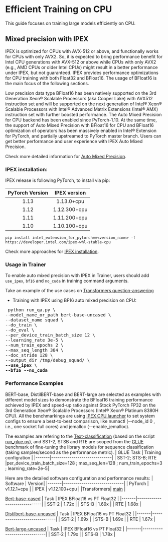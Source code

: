 <!--Copyright 2022 The HuggingFace Team. All rights reserved.

Licensed under the Apache License, Version 2.0 (the "License"); you may not use this file except in compliance with
the License. You may obtain a copy of the License at

http://www.apache.org/licenses/LICENSE-2.0

Unless required by applicable law or agreed to in writing, software distributed under the License is distributed on
an "AS IS" BASIS, WITHOUT WARRANTIES OR CONDITIONS OF ANY KIND, either express or implied. See the License for the
-->

# Efficient Training on CPU

This guide focuses on training large models efficiently on CPU.

## Mixed precision with IPEX

IPEX is optimized for CPUs with AVX-512 or above, and functionally works for CPUs with only AVX2. So, it is expected to bring performance benefit for Intel CPU generations with AVX-512 or above while CPUs with only AVX2 (e.g., AMD CPUs or older Intel CPUs) might result in a better performance under IPEX, but not guaranteed. IPEX provides performance optimizations for CPU training with both Float32 and BFloat16. The usage of BFloat16 is the main focus of the following sections.

Low precision data type BFloat16 has been natively supported on the 3rd Generation Xeon® Scalable Processors (aka Cooper Lake) with AVX512 instruction set and will be supported on the next generation of Intel® Xeon® Scalable Processors with Intel® Advanced Matrix Extensions (Intel® AMX) instruction set with further boosted performance. The Auto Mixed Precision for CPU backend has been enabled since PyTorch-1.10. At the same time, the support of Auto Mixed Precision with BFloat16 for CPU and BFloat16 optimization of operators has been massively enabled in Intel® Extension for PyTorch, and partially upstreamed to PyTorch master branch. Users can get better performance and user experience with IPEX Auto Mixed Precision.

Check more detailed information for [Auto Mixed Precision](https://intel.github.io/intel-extension-for-pytorch/cpu/latest/tutorials/features/amp.html).

### IPEX installation:

IPEX release is following PyTorch, to install via pip:

| PyTorch Version   | IPEX version   |
| :---------------: | :----------:   |
| 1.13              |  1.13.0+cpu    |
| 1.12              |  1.12.300+cpu  |
| 1.11              |  1.11.200+cpu  |
| 1.10              |  1.10.100+cpu  |

```
pip install intel_extension_for_pytorch==<version_name> -f https://developer.intel.com/ipex-whl-stable-cpu
```

Check more approaches for [IPEX installation](https://intel.github.io/intel-extension-for-pytorch/cpu/latest/tutorials/installation.html).

### Usage in Trainer
To enable auto mixed precision with IPEX in Trainer, users should add `use_ipex`, `bf16` and `no_cuda` in training command arguments.

Take an example of the use cases on [Transformers question-answering](https://github.com/huggingface/transformers/tree/main/examples/pytorch/question-answering)

- Training with IPEX using BF16 auto mixed precision on CPU:
<pre> python run_qa.py \
--model_name_or_path bert-base-uncased \
--dataset_name squad \
--do_train \
--do_eval \
--per_device_train_batch_size 12 \
--learning_rate 3e-5 \
--num_train_epochs 2 \
--max_seq_length 384 \
--doc_stride 128 \
--output_dir /tmp/debug_squad/ \
<b>--use_ipex \</b>
<b>--bf16 --no_cuda</b></pre> 

### Performance Examples

BERT-base, DistilBERT-base and BERT-large are selected as examples with different model sizes to demonstrate the BFloat16 training performance achieved by IPEX and speed-up ratio against Stock PyTorch FP32 on the 3rd Generation Xeon® Scalable Processors (Intel® Xeon® Platinum 8380H CPU). All the benchmarkings are using [IPEX CPU launcher](https://intel.github.io/intel-extension-for-pytorch/cpu/latest/tutorials/performance_tuning/launch_script.html) to set system configs to ensure a best-to-best comparison, like numactl (--node_id 0 , i.e., one socket full cores) and jemalloc (--enable_jemalloc).


The examples are refering to the [Text-classification](https://github.com/huggingface/transformers/tree/main/examples/pytorch/text-classification) (based on the script [run_glue.py](https://github.com/huggingface/transformers/blob/main/examples/pytorch/text-classification/run_glue.py)), and SST-2, STSB and RTE are scoped from the [GLUE](https://gluebenchmark.com/) benchmark of fine-tuning the library models for sequence classification (taking samples/second as the performance metric).
| GLUE Task  | Training configration |
|-------|------------------------------|
| SST-2; STS-B; RTE |per_device_train_batch_size=128 ; max_seq_len=128 ; num_train_epochs=3 ; learning_rate=2e-5|

Here are the detailed software configuration and performance results:
| Software | Version|
|-------|------------------------------|
| PyTorch  | v1.12.1+cpu  |
| IPEX  | v1.12.100+cpu  |
|Transformers| [main](https://github.com/huggingface/transformers/commit/0ea53822f8bdc2c0c41b45bcd04fa6c031e5e700) |


[Bert-base-cased](https://huggingface.co/bert-base-cased?text=Paris+is+the+%5BMASK%5D+of+France.)
| Task  | IPEX BFloat16  vs PT Float32 |
|-------|------------------------------|
| SST-2 | 1.72x                        |
| STS-B | 1.69x                        |
| RTE   | 1.68x                        |

[Distilbert-base-uncased](https://huggingface.co/distilbert-base-uncased?text=The+goal+of+life+is+%5BMASK%5D.)
| Task  | IPEX BFloat16  vs PT Float32 |
|-------|------------------------------|
| SST-2 | 1.69x                        |
| STS-B | 1.69x                        |
| RTE   | 1.67x                        |

[Bert-large-uncased](https://huggingface.co/bert-large-uncased?text=Paris+is+the+%5BMASK%5D+of+France.)
| Task  | IPEX BFloat16  vs PT Float32 |
|-------|------------------------------|
| SST-2 | 1.79x                        |
| STS-B | 1.78x                        |
